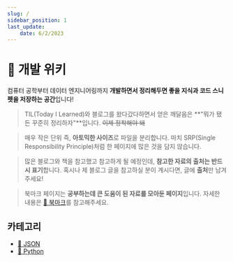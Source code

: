 ```yaml
---
slug: /
sidebar_position: 1
last_update:
    date: 6/2/2023
---
```


#  📌 개발 위키

컴퓨터 공학부터 데이터 엔지니어링까지 **개발하면서 정리해두면 좋을 지식과 코드 스니펫을 저장하는 공간**입니다!

> TIL(Today I Learned)와 블로그를 왔다갔다하면서 얻은 깨달음은 **"뭐가 됐든 꾸준히 정리하자"**입니다. ~~이제 정착해야 돼~~

> 매우 작은 단위 즉, **아토믹한 사이즈**로 파일을 분리합니다. 마치 SRP(Single Responsibility Principle)처럼 한 페이지에 많은 것을 담지 않습니다.

> 많은 블로그와 책을 참고했고 참고하게 될 예정인데, **참고한 자료의 출처는 반드시 표기**합니다. 혹시나 제 블로그 글을 참고하실 분이 계시다면, 글에 **출처**만 남겨주세요!

> 북마크 페이지는 **공부하는데 큰 도움이 된 자료를 모아둔 페이지**입니다. 자세한 내용은 [🔗 북마크](./bookmark)를 참고해주세요.

## 카테고리

- [📁 JSON](./category/-json)
- [📁 Python](./category/-python)